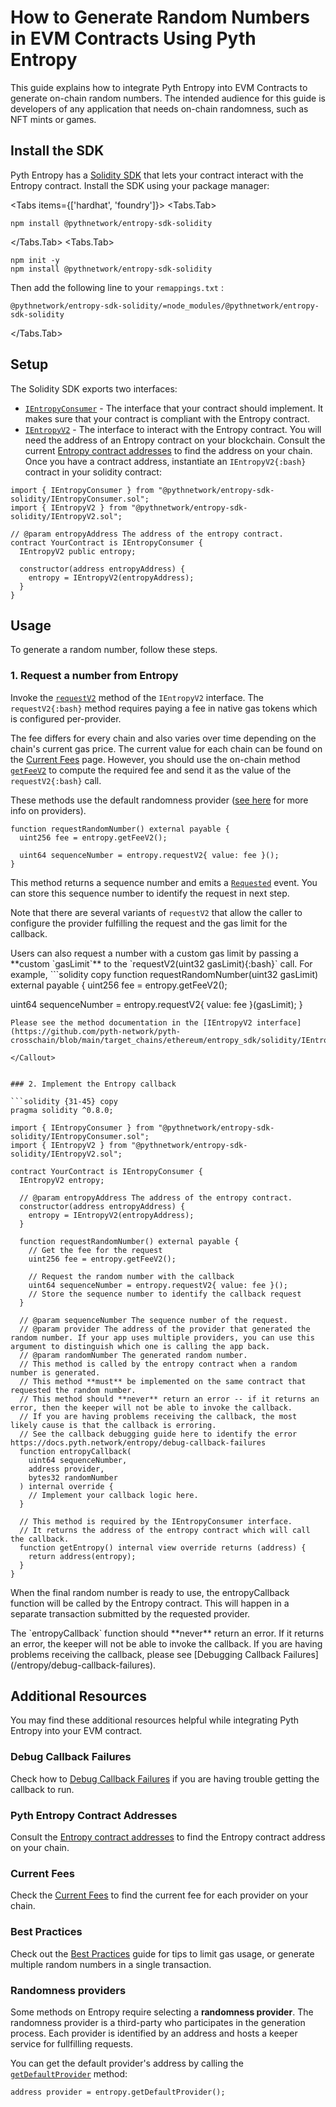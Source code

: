 
# How to Generate Random Numbers in EVM Contracts Using Pyth Entropy

This guide explains how to integrate Pyth Entropy into EVM Contracts to generate on-chain random numbers.
The intended audience for this guide is developers of any application that needs on-chain randomness, such as NFT mints or games.

## Install the SDK

Pyth Entropy has a [Solidity SDK](https://github.com/pyth-network/pyth-crosschain/tree/main/target_chains/ethereum/entropy_sdk/solidity) that lets your contract interact with the Entropy contract.
Install the SDK using your package manager:

<Tabs items={['hardhat', 'foundry']}>
<Tabs.Tab>
```shell copy
npm install @pythnetwork/entropy-sdk-solidity
```
</Tabs.Tab>
<Tabs.Tab>
```shell copy
npm init -y
npm install @pythnetwork/entropy-sdk-solidity
```

Then add the following line to your `remappings.txt` :

```text copy
@pythnetwork/entropy-sdk-solidity/=node_modules/@pythnetwork/entropy-sdk-solidity
```

</Tabs.Tab>
</Tabs>

## Setup

The Solidity SDK exports two interfaces:

- [`IEntropyConsumer`](https://github.com/pyth-network/pyth-crosschain/blob/main/target_chains/ethereum/entropy_sdk/solidity/IEntropyConsumer.sol) - The interface that your contract should implement. It makes sure that your contract is compliant with the Entropy contract.
- [`IEntropyV2`](https://github.com/pyth-network/pyth-crosschain/blob/main/target_chains/ethereum/entropy_sdk/solidity/IEntropyV2.sol) - The interface to interact with the Entropy contract.
  You will need the address of an Entropy contract on your blockchain.
  Consult the current [Entropy contract addresses](../contract-addresses) to find the address on your chain.
  Once you have a contract address, instantiate an `IEntropyV2{:bash}` contract in your solidity contract:

```solidity copy
import { IEntropyConsumer } from "@pythnetwork/entropy-sdk-solidity/IEntropyConsumer.sol";
import { IEntropyV2 } from "@pythnetwork/entropy-sdk-solidity/IEntropyV2.sol";

// @param entropyAddress The address of the entropy contract.
contract YourContract is IEntropyConsumer {
  IEntropyV2 public entropy;

  constructor(address entropyAddress) {
    entropy = IEntropyV2(entropyAddress);
  }
}

```

## Usage

To generate a random number, follow these steps.

### 1. Request a number from Entropy

Invoke the [`requestV2`](https://github.com/pyth-network/pyth-crosschain/blob/main/target_chains/ethereum/entropy_sdk/solidity/IEntropy.sol#L83) method of the `IEntropyV2` interface.
The `requestV2{:bash}` method requires paying a fee in native gas tokens which is configured per-provider.

The fee differs for every chain and also varies over time depending on the chain's current gas price.
The current value for each chain can be found on the [Current Fees](../current-fees) page.
However, you should use the on-chain method [`getFeeV2`](https://github.com/pyth-network/pyth-crosschain/blob/main/target_chains/ethereum/entropy_sdk/solidity/IEntropy.sol#L101) to compute the required fee and send it as the value of the `requestV2{:bash}` call.

These methods use the default randomness provider ([see here](#randomness-providers) for more info on providers).

```solidity copy
function requestRandomNumber() external payable {
  uint256 fee = entropy.getFeeV2();

  uint64 sequenceNumber = entropy.requestV2{ value: fee }();
}

```

This method returns a sequence number and emits a [`Requested`](https://github.com/pyth-network/pyth-crosschain/blob/main/target_chains/ethereum/entropy_sdk/solidity/EntropyEventsV2.sol#L30) event. You can store this sequence number to identify the request in next step.

Note that there are several variants of `requestV2` that allow the caller to configure the provider fulfilling the request and the gas limit for the callback.

<Callout type="info" emoji="ℹ️">
Users can also request a number with a custom gas limit by passing a **custom `gasLimit`** to the `requestV2(uint32 gasLimit){:bash}` call.
For example,
```solidity copy
function requestRandomNumber(uint32 gasLimit) external payable {
  uint256 fee = entropy.getFeeV2();

uint64 sequenceNumber = entropy.requestV2{ value: fee }(gasLimit);
}

````
Please see the method documentation in the [IEntropyV2 interface](https://github.com/pyth-network/pyth-crosschain/blob/main/target_chains/ethereum/entropy_sdk/solidity/IEntropyV2.sol).

</Callout>


### 2. Implement the Entropy callback

```solidity {31-45} copy
pragma solidity ^0.8.0;

import { IEntropyConsumer } from "@pythnetwork/entropy-sdk-solidity/IEntropyConsumer.sol";
import { IEntropyV2 } from "@pythnetwork/entropy-sdk-solidity/IEntropyV2.sol";

contract YourContract is IEntropyConsumer {
  IEntropyV2 entropy;

  // @param entropyAddress The address of the entropy contract.
  constructor(address entropyAddress) {
    entropy = IEntropyV2(entropyAddress);
  }

  function requestRandomNumber() external payable {
    // Get the fee for the request
    uint256 fee = entropy.getFeeV2();

    // Request the random number with the callback
    uint64 sequenceNumber = entropy.requestV2{ value: fee }();
    // Store the sequence number to identify the callback request
  }

  // @param sequenceNumber The sequence number of the request.
  // @param provider The address of the provider that generated the random number. If your app uses multiple providers, you can use this argument to distinguish which one is calling the app back.
  // @param randomNumber The generated random number.
  // This method is called by the entropy contract when a random number is generated.
  // This method **must** be implemented on the same contract that requested the random number.
  // This method should **never** return an error -- if it returns an error, then the keeper will not be able to invoke the callback.
  // If you are having problems receiving the callback, the most likely cause is that the callback is erroring.
  // See the callback debugging guide here to identify the error https://docs.pyth.network/entropy/debug-callback-failures
  function entropyCallback(
    uint64 sequenceNumber,
    address provider,
    bytes32 randomNumber
  ) internal override {
    // Implement your callback logic here.
  }

  // This method is required by the IEntropyConsumer interface.
  // It returns the address of the entropy contract which will call the callback.
  function getEntropy() internal view override returns (address) {
    return address(entropy);
  }
}

````

When the final random number is ready to use, the entropyCallback function will be called by the Entropy contract. This will happen in a separate transaction submitted by the requested provider.

<Callout type="warning" emoji="⚠️">
  The `entropyCallback` function should **never** return an error. If it returns
  an error, the keeper will not be able to invoke the callback. If you are
  having problems receiving the callback, please see [Debugging Callback
  Failures](/entropy/debug-callback-failures).
</Callout>

## Additional Resources

You may find these additional resources helpful while integrating Pyth Entropy into your EVM contract.

### Debug Callback Failures

Check how to [Debug Callback Failures](../debug-callback-failures) if you are having trouble getting the callback to run.

### Pyth Entropy Contract Addresses

Consult the [Entropy contract addresses](../contract-addresses) to find the Entropy contract address on your chain.

### Current Fees

Check the [Current Fees](../current-fees) to find the current fee for each provider on your chain.

### Best Practices

Check out the [Best Practices](../best-practices) guide for tips to limit gas usage, or generate multiple random numbers in a single transaction.

### Randomness providers

Some methods on Entropy require selecting a **randomness provider**. The randomness provider is a third-party
who participates in the generation process. Each provider is identified by an address and hosts
a keeper service for fullfilling requests.

You can get the default provider's address by calling the [`getDefaultProvider`](https://github.com/pyth-network/pyth-crosschain/blob/f8ebeb6af31d98f94ce73edade6da2ebab7b2456/target_chains/ethereum/entropy_sdk/solidity/IEntropy.sol#L94) method:

```solidity copy
address provider = entropy.getDefaultProvider();
```
